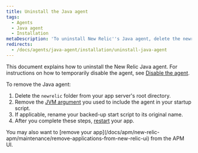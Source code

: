 ```yaml
---
title: Uninstall the Java agent
tags:
  - Agents
  - Java agent
  - Installation
metaDescription: 'To uninstall New Relic''s Java agent, delete the newrelic folder from root and the Java options variable from your startup script, then restart your app.'
redirects:
  - /docs/agents/java-agent/installation/uninstall-java-agent
---
```


This document explains how to uninstall the New Relic Java agent. For instructions on how to temporarily disable the agent, see [Disable the agent](/docs/agents/manage-apm-agents/installation/disable-apm-agent#java).

To remove the Java agent:

1. Delete the `newrelic` folder from your app server's root directory.
2. Remove the [JVM argument](/docs/agents/java-agent/installation/include-java-agent-jvm-argument) you used to include the agent in your startup script.
3. If applicable, rename your backed-up start script to its original name.
4. After you complete these steps, [restart](/docs/agents/manage-apm-agents/installation/uninstall-agent#restart) your app.

<Callout variant="tip">
  You may also want to [remove your app](/docs/apm/new-relic-apm/maintenance/remove-applications-from-new-relic-ui) from the APM UI.
</Callout>
